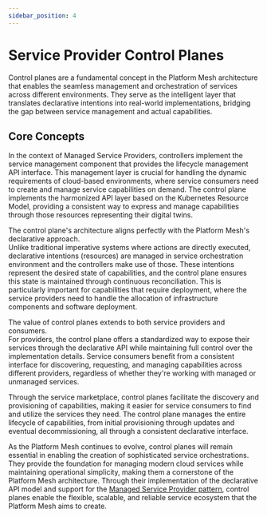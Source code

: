 ```yaml
---
sidebar_position: 4
---
```


# Service Provider Control Planes

<Term>Control planes</Term> are a fundamental concept in the Platform Mesh architecture that enables the seamless management and orchestration of services across different environments.
They serve as the intelligent layer that translates declarative intentions into real-world implementations, bridging the gap between service management and actual <Term>capabilities</Term>.

## Core Concepts

In the context of <Term>Managed Service Providers</Term>, <Term>controllers</Term> implement the service management component that provides the lifecycle management API interface.
This management layer is crucial for handling the dynamic requirements of cloud-based environments, where <Term>service consumers</Term> need to create and manage service capabilities on demand.
The control plane implements the harmonized API layer based on the <Term>Kubernetes Resource Model</Term>, providing a consistent way to express and manage capabilities through those resources representing their <Term>digital twins</Term>.

The control plane's architecture aligns perfectly with the Platform Mesh's declarative approach.   
Unlike traditional imperative systems where actions are directly executed, declarative intentions (<Term>resources</Term>) are managed in <Term>service orchestration environment</Term> and the controllers make use of those.
These intentions represent the desired state of capabilities, and the control plane ensures this state is maintained through continuous reconciliation.
This is particularly important for capabilities that require deployment, where the <Term>service providers</Term> need to handle the allocation of infrastructure components and software deployment.

The value of control planes extends to both service providers and <Term>consumers</Term>.   
For providers, the control plane offers a standardized way to expose their services through the declarative API while maintaining full control over the implementation details.
Service consumers benefit from a consistent interface for discovering, requesting, and managing capabilities across different providers, regardless of whether they're working with <Term>managed</Term> or <Term>unmanaged</Term> services.

Through the <Term>service marketplace</Term>, control planes facilitate the discovery and provisioning of capabilities, making it easier for service consumers to find and utilize the services they need.
The control plane manages the entire lifecycle of capabilities, from initial provisioning through updates and eventual decommissioning, all through a consistent declarative interface.

As the Platform Mesh continues to evolve, control planes will remain essential in enabling the creation of sophisticated service orchestrations.
They provide the foundation for managing modern cloud services while maintaining operational simplicity, making them a cornerstone of the Platform Mesh architecture.
Through their implementation of the declarative API model and support for the [Managed Service Provider pattern](/services/managed-service-provider-pattern), control planes enable the flexible, scalable, and reliable service ecosystem that the Platform Mesh aims to create.
